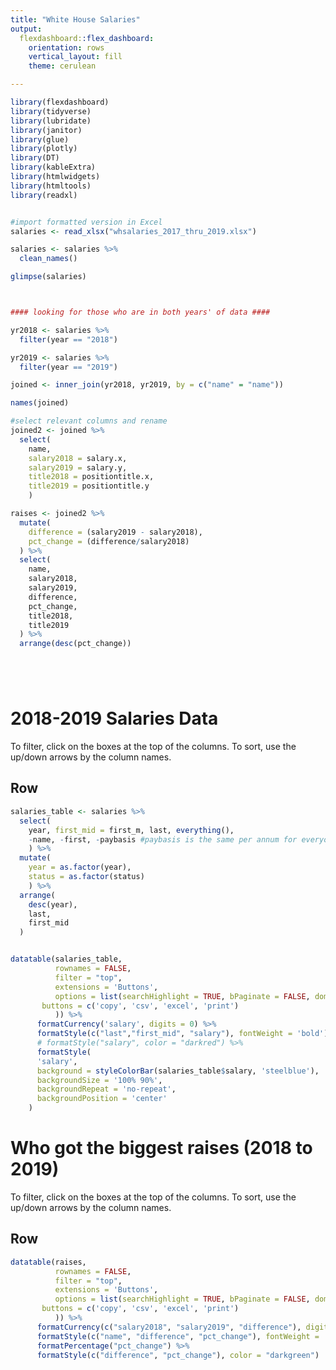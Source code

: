 ```yaml
---
title: "White House Salaries"
output:
  flexdashboard::flex_dashboard:
    orientation: rows
    vertical_layout: fill
    theme: cerulean

---
```


```r

library(flexdashboard)
library(tidyverse)
library(lubridate)
library(janitor)
library(glue)
library(plotly)
library(DT)
library(kableExtra)
library(htmlwidgets)
library(htmltools)
library(readxl)


#import formatted version in Excel
salaries <- read_xlsx("whsalaries_2017_thru_2019.xlsx")

salaries <- salaries %>% 
  clean_names()  

glimpse(salaries)



#### looking for those who are in both years' of data ####

yr2018 <- salaries %>% 
  filter(year == "2018")

yr2019 <- salaries %>% 
  filter(year == "2019")

joined <- inner_join(yr2018, yr2019, by = c("name" = "name"))

names(joined)

#select relevant columns and rename
joined2 <- joined %>% 
  select(
    name,
    salary2018 = salary.x,
    salary2019 = salary.y,
    title2018 = positiontitle.x,
    title2019 = positiontitle.y
    )

raises <- joined2 %>% 
  mutate(
    difference = (salary2019 - salary2018),
    pct_change = (difference/salary2018)
  ) %>% 
  select(
    name,
    salary2018,
    salary2019,
    difference,
    pct_change,
    title2018,
    title2019
  ) %>% 
  arrange(desc(pct_change))






```





2018-2019 Salaries Data 
=====================================
To filter, click on the boxes at the top of the columns. To sort, use the up/down arrows by the column names.


Row {data-height=1000}
-----------------------------------------------------------------------

```r

salaries_table <- salaries %>% 
  select(
    year, first_mid = first_m, last, everything(),
    -name, -first, -paybasis #paybasis is the same per annum for everyone in the data
    ) %>% 
  mutate(
    year = as.factor(year),
    status = as.factor(status)
    ) %>% 
  arrange(
    desc(year),
    last,
    first_mid
  )


datatable(salaries_table,
          rownames = FALSE,
          filter = "top",
          extensions = 'Buttons',
          options = list(searchHighlight = TRUE, bPaginate = FALSE, dom = 'Bfrtip',
       buttons = c('copy', 'csv', 'excel', 'print')
          )) %>%
      formatCurrency('salary', digits = 0) %>%
      formatStyle(c("last","first_mid", "salary"), fontWeight = 'bold') %>%
      # formatStyle("salary", color = "darkred") %>%
      formatStyle(
      'salary',
      background = styleColorBar(salaries_table$salary, 'steelblue'),
      backgroundSize = '100% 90%',
      backgroundRepeat = 'no-repeat',
      backgroundPosition = 'center'
    )


```


Who got the biggest raises (2018 to 2019)
=====================================
To filter, click on the boxes at the top of the columns. To sort, use the up/down arrows by the column names.

Row {data-height=1000}
-----------------------------------------------------------------------

```r

datatable(raises,
          rownames = FALSE,
          filter = "top",
          extensions = 'Buttons', 
          options = list(searchHighlight = TRUE, bPaginate = FALSE, dom = 'Bfrtip',
       buttons = c('copy', 'csv', 'excel', 'print')
          )) %>% 
      formatCurrency(c("salary2018", "salary2019", "difference"), digits = 0) %>% 
      formatStyle(c("name", "difference", "pct_change"), fontWeight = 'bold') %>% 
      formatPercentage("pct_change") %>% 
      formatStyle(c("difference", "pct_change"), color = "darkgreen") 



```

